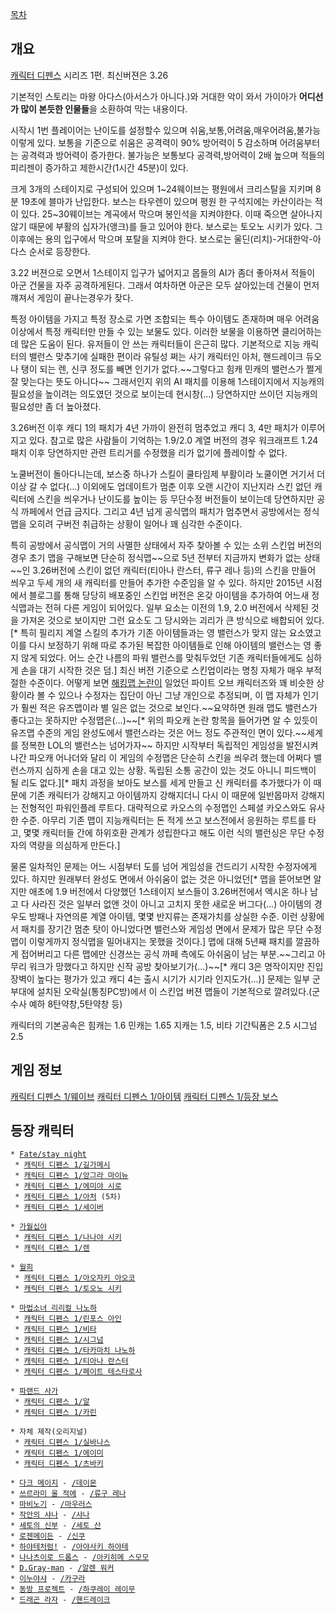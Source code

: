 [[목차]]
== 개요 ==
[[캐릭터 디펜스]] 시리즈 1편. 최신버젼은 3.26

기본적인 스토리는 마왕 아다스(아서스가 아니다.)와 거대한 악이 와서 가이아가 '''어디선가 많이 본듯한 인물들'''을 소환하여 막는 내용이다.

시작시 1번 플레이어는 난이도를 설정할수 있으며 쉬움,보통,어려움,매우어려움,불가능 이렇게 있다.
보통을 기준으로 쉬움은 공격력이 90% 방어력이 5 감소하며 어려움부터는 공격력과 방어력이 증가한다. 불가능은 보통보다 공격력,방어력이 2배 높으며 적들의 피리젠이 증가하고 제한시간(1시간 45분)이 있다.

크게 3개의 스테이지로 구성되어 있으며 1~24웨이브는 평원에서 크리스탈을 지키며 8분 19초에 블마가 난입한다. 보스는  타우렌이 있으며 평원 한 구석지에는 카산이라는 적이 있다.
25~30웨이브는 계곡에서 막으며 봉인석을 지켜야한다. 이때 죽으면 살아나지 않기 때문에 부활의 십자가(앵크)를 들고 있어야 한다. 보스로는 토오노 시키가 있다.
그이후에는 용의 입구에서 막으며 포탈을 지켜야 한다. 보스로는 울딘(리치)-거대한악-아다스 순서로 등장한다.

3.22 버젼으로 오면서 1스테이지 입구가 넓어지고 몹들의 AI가 좀더 좋아져서 적들이 아군 건물을 자주 공격하게된다. 그래서 여차하면 아군은 모두 살아있는데 건물이 먼저 꺠져서 게임이 끝나는경우가 잦다.

특정 아이템을 가지고 특정 장소로 가면 조합되는 특수 아이템도 존재하며 매우 어려움이상에서 특정 캐릭터만 만들 수 있는 보물도 있다. 이러한 보물을 이용하면 클리어하는데 많은 도움이 된다. 유저들이 안 쓰는 캐릭터들이 은근히 많다. 기본적으로 지능 캐릭터의 밸런스 맞추기에 실패한 편이라 유틸성 쩌는 사기 캐릭터인 아처, 핸드레이크 듀오나 탱이 되는 렌, 신쿠 정도를 빼면 인기가 없다.~~그렇다고 힘캐 민캐의 밸런스가 쩔게 잘 맞는다는 뜻도 아니다~~ 그래서인지 위의 AI 패치를 이용해 1스테이지에서 지능캐의 필요성을 높이려는 의도였던 것으로 보이는데 현시창(...) 당연하지만 쓰이던 지능캐의 필요성만 좀 더 높아졌다.

3.26버전 이후 캐디 1의 패치가 4년 가까이 완전히 멈추었고 캐디 3, 4만 패치가 이루어지고 있다. 참고로 많은 사람들이 기억하는 1.9/2.0 계열 버전의 경우 워크래프트 1.24 패치 이후 당연하지만 관련 트리거를 수정했을 리가 없기에 플레이할 수 없다.

노쿨버전이 돌아다니는데, 보스중 하나가 스킬이 쿨타임제 부활이라 노쿨이면 거기서 더이상 갈 수 없다(…) 이외에도 업데이트가 멈춘 이후 오랜 시간이 지난지라 스킨 없던 캐릭터에 스킨을 씌우거나 난이도를 높이는 등 무단수정 버전들이 보이는데 당연하지만 공식 까페에서 언급 금지다. 그리고 4년 넘게 공식맵의 패치가 멈추면서 공방에서는 정식맵을 오히려 구버전 취급하는 상황이 일어나 꽤 심각한 수준이다.

특히 공방에서 공식맵이 거의 사멸한 상태에서 자주 찾아볼 수 있는 소위 스킨업 버전의 경우 초기 맵을 구해보면 단순히 정식맵~~으로 5년 전부터 지금까지 변화가 없는 상태~~인 3.26버전에 스킨이 없던 캐릭터(티아나 란스터, 류구 레나 등)의 스킨을 만들어 씌우고 두세 개의 새 캐릭터를 만들어 추가한 수준임을 알 수 있다. 하지만 2015년 시점에서 블로그를 통해 당당히 배포중인 스킨업 버전은 온갖 아이템을 추가하여 어느새 정식맵과는 전혀 다른 게임이 되어있다. 일부 요소는 이전의 1.9, 2.0 버전에서 삭제된 것을 가져온 것으로 보이지만 그런 요소도 그 당시와는 괴리가 큰 방식으로 배합되어 있다.[* 특히 필리지 계열 스킬의 추가가 기존 아이템들과는 영 밸런스가 맞지 않는 요소였고 이를 다시 보정하기 위해 따로 추가된 복잡한 아이템들로 인해 아이템의 밸런스는 영 좋지 않게 되었다. 어느 순간 나름의 파워 밸런스를 맞춰두었던 기존 캐릭터들에게도 심하게 손을 대기 시작한 것은 덤.] 최신 버전 기준으로 스킨업이라는 명칭 자체가 매우 부적절한 수준이다. 어떻게 보면 [[파이트 오브 캐릭터즈/해킹맵 논란|해킹맵 논란]]이 일었던 파이트 오브 캐릭터즈와 꽤 비슷한 상황이라 볼 수 있으나 수정자는 집단이 아닌 그냥 개인으로 추정되며, 이 맵 자체가 인기가 훨씬 적은 유즈맵이라 별 일은 없는 것으로 보인다.~~요약하면 원래 맵도 밸런스가 좋다고는 못하지만 수정맵은(...)~~[* 위의 파오캐 논란 항목을 들어가면 알 수 있듯이 유즈맵 수준의 게임 완성도에서 밸런스라는 것은 어느 정도 주관적인 면이 있다.~~세계를 정복한 LOL의 밸런스는 넘어가자~~ 하지만 시작부터 독립적인 게임성을 발전시켜나간 파오캐 어나더와 달리 이 게임의 수정맵은 단순히 스킨을 씌우려 했는데 어쩌다 밸런스까지 심하게 손을 대고 있는 상황. 독립된 소통 공간이 있는 것도 아니니 피드백이 될 리도 없다.][* 패치 과정을 보아도 보스를 세게 만들고 신 캐릭터를 추가했다가 이 때문에 기존 캐릭터가 강해지고 아이템까지 강해지더니 다시 이 때문에 일반몹마저 강해지는 전형적인 파워인플레 루트다. 대략적으로 카오스의 수정맵인 스페셜 카오스와도 유사한 수준. 아무리 기존 맵이 지능캐릭터는 돈 적게 쓰고 보스전에서 응원하는 루트를 타고, 몇몇 캐릭터들 간에 하위호환 관계가 성립한다고 해도 이런 식의 밸런싱은 무단 수정자의 역량을 의심하게 만든다.]

물론 일차적인 문제는 어느 시점부터 도를 넘어 게임성을 건드리기 시작한 수정자에게 있다. 하지만 원래부터 완성도 면에서 아쉬움이 없는 것은 아니었던[* 맵을 뜯어보면 알지만 애초에 1.9 버전에서 다양했던 1스테이지 보스들이 3.26버전에서 엑시온 하나 남고 다 사라진 것은 일부러 없앤 것이 아니고 고치지 못한 새로운 버그다(...) 아이템의 경우도 방패나 자연의룬 계열 아이템, 몇몇 반지류는 존재가치를 상실한 수준. 이런 상황에서 패치를 장기간 멈춘 탓이 아니었다면 밸런스와 게임성 면에서 문제가 많은 무단 수정맵이 이렇게까지 정식맵을 밀어내지는 못했을 것이다.] 맵에 대해 5년째 패치를 깔끔하게 접어버리고 다른 맵에만 신경쓰는 공식 까페 측에도 아쉬움이 남는 부분.~~그리고 아무리 워크가 망했다고 하지만 신작 공방 찾아보기가(...)~~[* 캐디 3은 명작이지만 진입장벽이 높다는 평가가 있고 캐디 4는 출시 시기가 시기라 인지도가(...)] 문제는 일부 군부대에 설치된 오락실(통칭PC방)에서 이 스킨업 버젼 맵들이 기본적으로 깔려있다.(군수사 예하 8탄약창,5탄약창 등)

캐릭터의 기본공속은 힘캐는 1.6 민캐는 1.65 지캐는 1.5, 비타 기간틱폼은 2.5 시그넘 2.5
== 게임 정보 ==
[[캐릭터 디펜스 1/웨이브]]
[[캐릭터 디펜스 1/아이템]]
[[캐릭터 디펜스 1/등장 보스]]

== 등장 캐릭터 ==
 * [[Fate/stay night]]
  * [[캐릭터 디펜스 1/길가메시]]
  * [[캐릭터 디펜스 1/앙그라 마이뉴]]
  * [[캐릭터 디펜스 1/에미야 시로]]
  * [[캐릭터 디펜스 1/아처]] (5차)
  * [[캐릭터 디펜스 1/세이버]]

 * [[가월십야]]
  * [[캐릭터 디펜스 1/나나야 시키]]
  * [[캐릭터 디펜스 1/렌]]

 * [[월희]]
  * [[캐릭터 디펜스 1/아오자키 아오코]]
  * [[캐릭터 디펜스 1/토오노 시키]]

 * [[마법소녀 리리컬 나노하]]
  * [[캐릭터 디펜스 1/린포스 아인]]
  * [[캐릭터 디펜스 1/비타]]
  * [[캐릭터 디펜스 1/시그넘]]
  * [[캐릭터 디펜스 1/타카마치 나노하]]
  * [[캐릭터 디펜스 1/티아나 란스터]]
  * [[캐릭터 디펜스 1/페이트 테스타로사]]

 * [[파랜드 사가]]
  * [[캐릭터 디펜스 1/알]]
  * [[캐릭터 디펜스 1/카린]]

 * 자체 제작(오리지널)
  * [[캐릭터 디펜스 1/실바나스]]
  * [[캐릭터 디펜스 1/에이미]]
  * [[캐릭터 디펜스 1/츠바키]]

 * [[다크 메이지]] - [[/데이몬]]
 * [[쓰르라미 울 적에]] - [[/류구 레나]]
 * [[마비노기]] - [[/마우러스]]
 * [[작안의 샤나]] - [[/샤나]]
 * [[세토의 신부]] - [[/세토 산]]
 * [[로젠메이든]] - [[/신쿠]]
 * [[하야테처럼!]] - [[/아야사키 하야테]]
 * [[나나츠이로 드롭스]] - [[/아키히메 스모모]]
 * [[D.Gray-man]] - [[/알렌 워커]]
 * [[이누야샤]] - [[/카구라]]
 * [[동방 프로젝트]] - [[/하쿠레이 레이무]]
 * [[드래곤 라자]] - [[/핸드레이크]]
